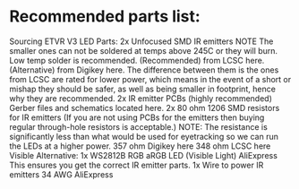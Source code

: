 # Recommended parts list:

Sourcing ETVR V3 LED Parts:
2x Unfocused SMD IR emitters
NOTE
 The smaller ones can not be soldered at temps above 245C or they will burn. Low temp solder is recommended.
(Recommended) from LCSC here.
(Alternative) from Digikey here.
 The difference between them is the ones from LCSC are rated for lower power, which means in the event of a short or mishap they should be safer, as well as being smaller in footprint, hence why they are recommended.
2x IR emitter PCBs (highly recommended) Gerber files and schematics located here.
2x 80 ohm 1206 SMD resistors for IR emitters (If you are not using PCBs for the emitters then buying regular through-hole resistors is acceptable.)
NOTE: The resistance is significantly less than what would be used for eyetracking so we can run the LEDs at a higher power.
357 ohm Digikey here
348 ohm LCSC here
Visible Alternative: 
1x WS2812B RGB aRGB LED (Visible Light)
AliExpress
This ensures you get the correct IR emitter parts.
1x Wire to power IR emitters
34 AWG AliExpress
